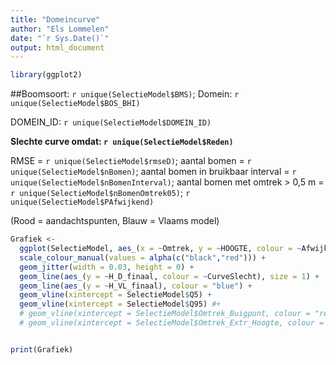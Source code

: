 ```yaml
---
title: "Domeincurve"
author: "Els Lommelen"
date: "`r Sys.Date()`"
output: html_document
---
```


```r
library(ggplot2)
```

##Boomsoort: `r unique(SelectieModel$BMS)`; Domein: `r unique(SelectieModel$BOS_BHI)`

DOMEIN_ID: `r unique(SelectieModel$DOMEIN_ID)`

__Slechte curve omdat: `r unique(SelectieModel$Reden)`__

RMSE = `r unique(SelectieModel$rmseD)`; aantal bomen = `r unique(SelectieModel$nBomen)`;
aantal bomen in bruikbaar interval = `r unique(SelectieModel$nBomenInterval)`;
aantal bomen met omtrek > 0,5 m = `r unique(SelectieModel$nBomenOmtrek05)`;
`r unique(SelectieModel$PAfwijkend)`

(Rood = aandachtspunten, Blauw = Vlaams model)

```r


Grafiek <- 
  ggplot(SelectieModel, aes_(x = ~Omtrek, y = ~HOOGTE, colour = ~Afwijkend)) +
  scale_colour_manual(values = alpha(c("black","red"))) +
  geom_jitter(width = 0.03, height = 0) +
  geom_line(aes_(y = ~H_D_finaal, colour = ~CurveSlecht), size = 1) +
  geom_line(aes_(y = ~H_VL_finaal), colour = "blue") +
  geom_vline(xintercept = SelectieModel$Q5) + 
  geom_vline(xintercept = SelectieModel$Q95) #+
  # geom_vline(xintercept = SelectieModel$Omtrek_Buigpunt, colour = "red") +
  # geom_vline(xintercept = SelectieModel$Omtrek_Extr_Hoogte, colour = "red")


print(Grafiek)
  

```

